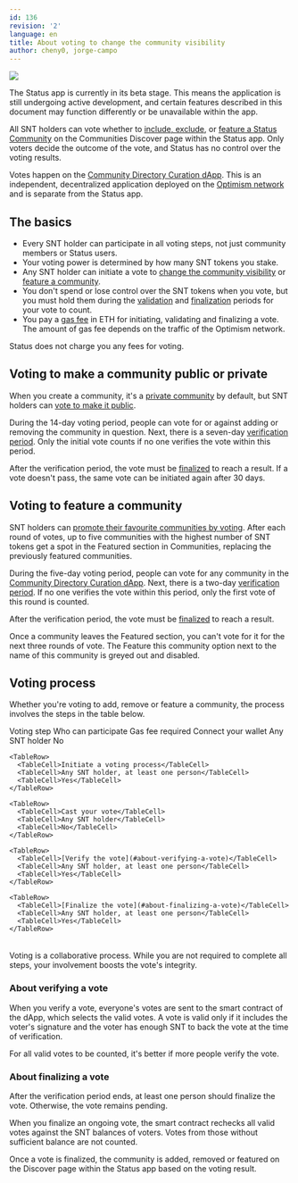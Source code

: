 ```yaml
---
id: 136
revision: '2'
language: en
title: About voting to change the community visibility
author: cheny0, jorge-campo
---
```


![](https://res.cloudinary.com/dhgck7ebz/image/upload/v1697187054/Help/Documentation%20Screens/Communities/136/136_Header_Light.png)

<Admonition type="beta" status="Status app is currently in beta stage">
  The Status app is currently in its beta stage. This means the application is still undergoing active development, and certain features described in this document may function differently or be unavailable within the app.
</Admonition>

All SNT holders can vote whether to [include, exclude](./vote-to-make-a-community-private-or-public.mdx), or [feature a Status Community](./vote-to-feature-a-status-community.mdx) on the Communities Discover page within the Status app. Only voters decide the outcome of the vote, and Status has no control over the voting results.

Votes happen on the [Community Directory Curation dApp](https://curate.status.app)<ExternalIcon />. This is an independent, decentralized application deployed on the [Optimism network](../wallet/lower-your-fees-with-layer-2-networks.mdx) and is separate from the Status app.

## The basics

- Every SNT holder can participate in all voting steps, not just community members or Status users.
- Your voting power is determined by how many SNT tokens you stake.
- Any SNT holder can initiate a vote to [change the community visibility](#voting-to-make-a-community-public-or-private) or [feature a community](#voting-to-feature-a-community).
- You don't spend or lose control over the SNT tokens when you vote, but you must hold them during the [validation](#about-verifying-a-vote) and [finalization](#about-finalizing-a-vote) periods for your vote to count.
- You pay a [gas fee](../wallet/understand-network-fees.mdx) in ETH for initiating, validating and finalizing a vote. The amount of gas fee depends on the traffic of the Optimism network.

<Admonition type="info">
  Status does not charge you any fees for voting.
</Admonition>

## Voting to make a community public or private

When you create a community, it's a [private community](./about-the-different-types-of-status-communities.mdx) by default, but SNT holders can [vote to make it public](./vote-to-make-a-community-private-or-public.mdx).

During the 14-day voting period, people can vote for or against adding or removing the community in question. Next, there is a seven-day [verification period](#about-verifying-a-vote). Only the initial vote counts if no one verifies the vote within this period.

After the verification period, the vote must be [finalized](#about-finalizing-a-vote) to reach a result. If a vote doesn't pass, the same vote can be initiated again after 30 days.

## Voting to feature a community

SNT holders can [promote their favourite communities by voting](./vote-to-feature-a-status-community.mdx). After each round of votes, up to five communities with the highest number of SNT tokens get a spot in the Featured section in Communities, replacing the previously featured communities.

During the five-day voting period, people can vote for any community in the [Community Directory Curation dApp](https://curate.status.app)<ExternalIcon />. Next, there is a two-day [verification period](#about-verifying-a-vote). If no one verifies the vote within this period, only the first vote of this round is counted.

After the verification period, the vote must be [finalized](#about-finalizing-a-vote) to reach a result.

<Admonition type="info">
  Once a community leaves the Featured section, you can't vote for it for the next three rounds of vote. The <ContextTag>Feature this community</ContextTag> option next to the name of this community is greyed out and disabled.
</Admonition>

## Voting process

Whether you're voting to add, remove or feature a community, the process involves the steps in the table below.

<Table>
  <TableHead>
    <TableHeader>Voting step</TableHeader>
    <TableHeader>Who can participate</TableHeader>
    <TableHeader>Gas fee required</TableHeader>
  </TableHead>

  <TableContent>
    <TableRow>
      <TableCell>Connect your wallet</TableCell>
      <TableCell>Any SNT holder</TableCell>
      <TableCell>No</TableCell>
    </TableRow>

    <TableRow>
      <TableCell>Initiate a voting process</TableCell>
      <TableCell>Any SNT holder, at least one person</TableCell>
      <TableCell>Yes</TableCell>
    </TableRow>

    <TableRow>
      <TableCell>Cast your vote</TableCell>
      <TableCell>Any SNT holder</TableCell>
      <TableCell>No</TableCell>
    </TableRow>

    <TableRow>
      <TableCell>[Verify the vote](#about-verifying-a-vote)</TableCell>
      <TableCell>Any SNT holder, at least one person</TableCell>
      <TableCell>Yes</TableCell>
    </TableRow>

    <TableRow>
      <TableCell>[Finalize the vote](#about-finalizing-a-vote)</TableCell>
      <TableCell>Any SNT holder, at least one person</TableCell>
      <TableCell>Yes</TableCell>
    </TableRow>
  </TableContent>
</Table>

<Admonition type="tip">
  Voting is a collaborative process. While you are not required to complete all steps, your involvement boosts the vote's integrity.
</Admonition>

### About verifying a vote

When you verify a vote, everyone's votes are sent to the smart contract of the dApp, which selects the valid votes. A vote is valid only if it includes the voter's signature and the voter has enough SNT to back the vote at the time of verification.

For all valid votes to be counted, it's better if more people verify the vote.

### About finalizing a vote

After the verification period ends, at least one person should finalize the vote. Otherwise, the vote remains pending.

When you finalize an ongoing vote, the smart contract rechecks all valid votes against the SNT balances of voters. Votes from those without sufficient balance are not counted.

Once a vote is finalized, the community is added, removed or featured on the Discover page within the Status app based on the voting result.
